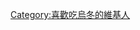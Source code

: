 {{Userbox
|border-c=#000000
|border-s=1
|id-c=#ffffff
|info-c=#ffffff
|info-s=10
|id=[[File:Kakeudon.jpg|60px]]
|info=這個用戶喜歡吃'''[[烏冬|{{black|烏冬}}]]'''。<br>私は饂飩か大好きだ
}}
[[Category:喜歡吃烏冬的維基人]]